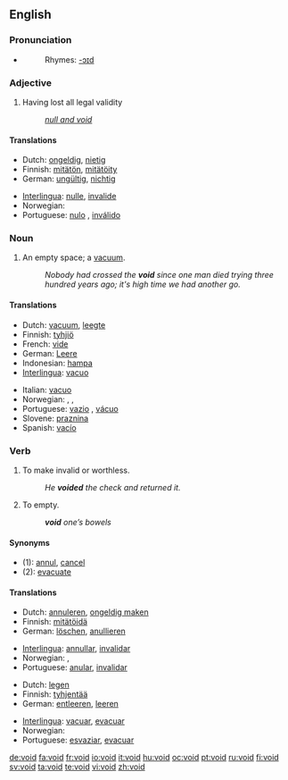 ==English==
{{wikipedia}}

===Pronunciation===
* {{audio|en-us-void.ogg|Audio (US)}}
*: Rhymes: [[Rhymes:English:-ɔɪd|-ɔɪd]]

===Adjective===
{{en-adj|-}}

# Having lost all legal validity
#: ''[[null and void]]''

====Translations====
{{trans-top|Having lost all legal validity}}
* Dutch: [[ongeldig]], [[nietig]]
* Finnish: [[mitätön]], [[mitätöity]]
* German: [[ungültig]], [[nichtig]]
{{trans-mid}}
* [[Interlingua]]: [[nulle]], [[invalide]]
* Norwegian: {{t-|no|ugyldig}}
* Portuguese: [[nulo]] {{m}}, [[inválido]] {{m}}
{{trans-bottom}}

===Noun===
{{en-noun}}

# An empty space; a [[vacuum]].
#: ''Nobody had crossed the '''void''' since one man died trying three hundred years ago; it's high time we had another go.''

====Translations====
{{trans-top|An empty space; a vacuum}}
* Dutch: [[vacuum]], [[leegte]]
* Finnish: [[tyhjiö]]
* French: [[vide]] {{m}}
* German: [[Leere]] {{f}}
* Indonesian: [[hampa]]
* [[Interlingua]]: [[vacuo]]
{{trans-mid}}
* Italian: [[vacuo]] {{m}}
* Norwegian: {{t|no|intet|n}}, {{t-|no|tomhet|m}}, {{t-|no|vakuum|n}}
* Portuguese: [[vazio]] {{m}}, [[vácuo]] {{m}}
* Slovene: [[praznina]] {{f}}
* Spanish: [[vacío]] {{m}}
{{trans-bottom}}

===Verb===
{{en-verb}}

# {{transitive}} To make invalid or worthless.
#: ''He '''voided''' the check and returned it.''
# {{transitive}} {{medicine}} To empty.
#: '''''void''' one’s bowels''

====Synonyms====
* (1): [[annul]], [[cancel]]
* (2): [[evacuate]]

====Translations====
{{trans-top|to make invalid or worthless}}
* Dutch: [[annuleren]], [[ongeldig maken]]
* Finnish: [[mitätöidä]]
* German: [[löschen]], [[anullieren]]
{{trans-mid}}
* [[Interlingua]]: [[annullar]], [[invalidar]]
* Norwegian: {{t-|no|annulere}}, {{t-|no|gjøre ugyldig}}
* Portuguese: [[anular]], [[invalidar]]
{{trans-bottom}}

{{trans-top|(medicine) to empty}}
* Dutch: [[legen]]
* Finnish: [[tyhjentää]]
* German: [[entleeren]], [[leeren]]
{{trans-mid}}
* [[Interlingua]]: [[vacuar]], [[evacuar]]
* Norwegian: {{t-|no|tømme}}
* Portuguese: [[esvaziar]], [[evacuar]]
{{trans-bottom}}

[[de:void]]
[[fa:void]]
[[fr:void]]
[[io:void]]
[[it:void]]
[[hu:void]]
[[oc:void]]
[[pt:void]]
[[ru:void]]
[[fi:void]]
[[sv:void]]
[[ta:void]]
[[te:void]]
[[vi:void]]
[[zh:void]]
